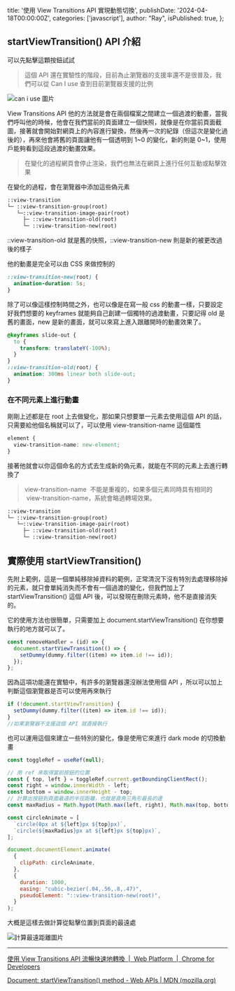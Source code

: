   title: '使用 View Transitions API 實現動態切換',
  publishDate: '2024-04-18T00:00:00Z',
  categories: ['javascript'],
  author: "Ray",
  isPublished: true,
};

## startViewTransition() API 介紹

<div className='flex-col flex items-center justify-center'>
 <span className="animate-bounce flex flex-col items-center">可以先點擊這顆按鈕試試<FaArrowDown /></span>
 <ThemeSwitch />
</div>

> 這個 API 還在實驗性的階段，目前為止瀏覽器的支援率還不是很普及，我們可以從 Can I use 查到目前瀏覽器支援的比例

![can i use 圖片](https://imgur.com/wCpIIch.jpeg)

View Transitions API 他的方法就是會在兩個檔案之間建立一個過渡的動畫，當我們呼叫他的時候，他會在我們當前的頁面建立一個快照，就像是在你當前頁面截圖，接著就會開始對網頁上的內容進行變換，然後再一次的紀錄（但這次是變化過後的），再來他會將舊的頁面讓他有一個透明到 1~0 的變化，新的則是 0~1，使用戶能夠看到這段過渡的動畫效果。

> 在變化的過程網頁會停止渲染，我們也無法在網頁上進行任何互動或點擊效果

在變化的過程，會在瀏覽器中添加這些偽元素

```html
::view-transition 
└─ ::view-transition-group(root)
   └─::view-transition-image-pair(root) 
     ├─ ::view-transition-old(root) 
     └─ ::view-transition-new(root)
```

::view-transition-old 就是舊的快照，::view-transition-new 則是新的被更改過後的樣子

他的動畫是完全可以由 CSS 來做控制的

```css
::view-transition-new(root) {
  animation-duration: 5s;
}
```

除了可以像這樣控制時間之外，也可以像是在寫一般 css 的動畫一樣，只要設定好我們想要的 keyframes 就能夠自己創建一個獨特的過渡動畫，只要記得 old 是舊的畫面，new 是新的畫面，就可以來寫上進入跟離開時的動畫效果了。

```css
@keyframes slide-out {
  to {
    transform: translateY(-100%);
  }
}
::view-transition-old(root) {
  animation: 300ms linear both slide-out;
}
```

### 在不同元素上進行動畫

剛剛上述都是在 root 上去做變化，那如果只想要單一元素去使用這個 API 的話，只需要給他個名稱就可以了，可以使用 view-transition-name 這個屬性

```css
element {
  view-transition-name: new-element;
}
```

接著他就會以你這個命名的方式去生成新的偽元素，就能在不同的元素上去進行轉換了

> view-transition-name  不能是重複的，如果多個元素同時具有相同的  view-transition-name，系統會略過轉場效果。

```html
::view-transition 
└─ ::view-transition-group(root)
   └─::view-transition-image-pair(root) 
     ├─ ::view-transition-old(root)
     └─ ::view-transition-new(root)
```

## 實際使用 startViewTransition()

<CodeEmbed
  id="preview/BaEdqWo?default-tab=result&theme-id=dark"
  title="View Transitions API Remove Element"
  type="0"
/>

先附上範例，這是一個單純移除掉資料的範例，正常清況下沒有特別去處理移除掉的元素，就只會單純消失而不會有一個過渡的變化，但我們加上了 startViewTransition() 這個 API 後，可以發現在刪除元素時，他不是直接消失的。

它的使用方法也很簡單，只需要加上 document.startViewTransition() 在你想要執行的地方就可以了。

```javascript
const removeHandler = (id) => {
  document.startViewTransition(() => {
    setDummy(dummy.filter((item) => item.id !== id));
  });
};
```

因為這項功能還在實驗中，有許多的瀏覽器還沒辦法使用個 API ，所以可以加上判斷這個瀏覽器是否可以使用再來執行

```javascript
if (!document.startViewTransition) {
  setDummy(dummy.filter((item) => item.id !== id));
}
//如果瀏覽器不支援這個 API 就直接執行
```


<CodeEmbed
  id="preview/OJGjWdE?default-tab=result&theme-id=dark"
  title="View Transitions API"
  type="0"
/>

也可以運用這個來建立一些特別的變化，像是使用它來進行 dark mode 的切換動畫

```javascript
const toggleRef = useRef(null);

// 用 ref 來取得當前按鈕的位置
const { top, left } = toggleRef.current.getBoundingClientRect(); 
const right = window.innerWidth - left;
const bottom = window.innerHeight - top;
// 計算出按鈕到頁面最遠的半徑距離，也就是直角三角形最長的邊
const maxRadius = Math.hypot(Math.max(left, right), Math.max(top, bottom)); 

const circleAnimate = [
  `circle(0px at ${left}px ${top}px)`,
  `circle(${maxRadius}px at ${left}px ${top}px)`,
];

document.documentElement.animate(
  {
    clipPath: circleAnimate,
  },
  {
    duration: 1000,
    easing: "cubic-bezier(.04,.56,.8,.47)",
    pseudoElement: "::view-transition-new(root)",
  }
);
```

大概是這樣去做計算從點擊位置到頁面的最遠處

![計算最遠距離圖片](https://imgur.com/Kk2h9xi.jpeg)

---

[使用 View Transitions API 流暢快速地轉換  |  Web Platform  |  Chrome for Developers](https://developer.chrome.com/docs/web-platform/view-transitions?hl=zh-tw#how-these-transitions-work)

[Document: startViewTransition() method - Web APIs | MDN (mozilla.org)](https://developer.mozilla.org/en-US/docs/Web/API/Document/startViewTransition)

